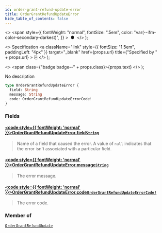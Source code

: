 ```yaml
---
id: order-grant-refund-update-error
title: OrderGrantRefundUpdateError
hide_table_of_contents: false
---
```


  <>
    <span
      style={{
        fontWeight: "normal",
        fontSize: ".5em",
        color: "var(--ifm-color-secondary-darkest)",
      }}
    >
      &nbsp;●&nbsp;
    </span>
  </>
);

  <>
    Specification
    <a
      className="link"
      style={{ fontSize: "1.5em", paddingLeft: "4px" }}
      target="\_blank"
      href={props.url}
      title={"Specified by " + props.url}
    >
      ⎘
    </a>
  </>
);

  <>
    <span class={"badge badge--" + props.class}>{props.text}</span>
  </>
);

No description

```graphql
type OrderGrantRefundUpdateError {
  field: String
  message: String
  code: OrderGrantRefundUpdateErrorCode!
}
```

### Fields

#### [<code style={{ fontWeight: 'normal' }}>OrderGrantRefundUpdateError.<b>field</b></code>](#)<Bullet />[`String`](../../api-reference/scalars/string) <Badge class="secondary" text="scalar"/>

> Name of a field that caused the error. A value of `null` indicates that the error isn't associated with a particular field.

#### [<code style={{ fontWeight: 'normal' }}>OrderGrantRefundUpdateError.<b>message</b></code>](#)<Bullet />[`String`](../../api-reference/scalars/string) <Badge class="secondary" text="scalar"/>

> The error message.

#### [<code style={{ fontWeight: 'normal' }}>OrderGrantRefundUpdateError.<b>code</b></code>](#)<Bullet />[`OrderGrantRefundUpdateErrorCode!`](../../api-reference/enums/order-grant-refund-update-error-code) <Badge class="secondary" text="non-null"/> <Badge class="secondary" text="enum"/>

> The error code.

### Member of

[`OrderGrantRefundUpdate`](../../api-reference/objects/order-grant-refund-update) <Badge class="secondary" text="object"/>
